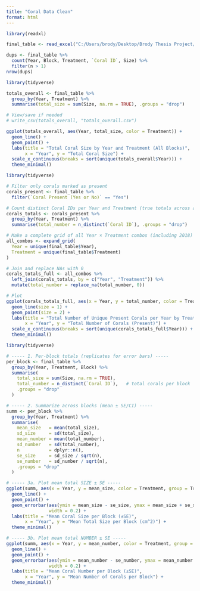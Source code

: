 ```yaml
---
title: "Coral Data Clean"
format: html
---
```


```r
library(readxl)

final_table <- read_excel("C:/Users/brody/Desktop/Brody Thesis Project/Coral Table Final.xlsx")
```

```r
dups <- final_table %>%
  count(Year, Block, Treatment, `Coral ID`, Size) %>%
  filter(n > 1)
nrow(dups)

```


```r
library(tidyverse)

totals_overall <- final_table %>%
  group_by(Year, Treatment) %>%
  summarise(total_size = sum(Size, na.rm = TRUE), .groups = "drop")

# View/save if needed
# write_csv(totals_overall, "totals_overall.csv")

ggplot(totals_overall, aes(Year, total_size, color = Treatment)) +
  geom_line() +
  geom_point() +
  labs(title = "Total Coral Size by Year and Treatment (All Blocks)",
       x = "Year", y = "Total Coral Size") +
  scale_x_continuous(breaks = sort(unique(totals_overall$Year))) +
  theme_minimal()

```


```r
library(tidyverse)

# Filter only corals marked as present
corals_present <- final_table %>%
  filter(`Coral Present (Yes or No)` == "Yes")

# Count distinct Coral IDs per Year and Treatment (true totals across all blocks)
corals_totals <- corals_present %>%
  group_by(Year, Treatment) %>%
  summarise(total_number = n_distinct(`Coral ID`), .groups = "drop")

# Make a complete grid of all Year × Treatment combos (including 2018)
all_combos <- expand_grid(
  Year = unique(final_table$Year),
  Treatment = unique(final_table$Treatment)
)

# Join and replace NAs with 0
corals_totals_full <- all_combos %>%
  left_join(corals_totals, by = c("Year", "Treatment")) %>%
  mutate(total_number = replace_na(total_number, 0))

# Plot
ggplot(corals_totals_full, aes(x = Year, y = total_number, color = Treatment, group = Treatment)) +
  geom_line(size = 1) +
  geom_point(size = 2) +
  labs(title = "Total Number of Unique Present Corals per Year by Treatment",
       x = "Year", y = "Total Number of Corals (Present)") +
  scale_x_continuous(breaks = sort(unique(corals_totals_full$Year))) +
  theme_minimal()


```




```r
library(tidyverse)

# ----- 1. Per-block totals (replicates for error bars) -----
per_block <- final_table %>%
  group_by(Year, Treatment, Block) %>%
  summarise(
    total_size = sum(Size, na.rm = TRUE),
    total_number = n_distinct(`Coral ID`),   # total corals per block
    .groups = "drop"
  )

# ----- 2. Summarize across blocks (mean ± SE/CI) -----
summ <- per_block %>%
  group_by(Year, Treatment) %>%
  summarise(
    mean_size   = mean(total_size),
    sd_size     = sd(total_size),
    mean_number = mean(total_number),
    sd_number   = sd(total_number),
    n           = dplyr::n(),
    se_size     = sd_size / sqrt(n),
    se_number   = sd_number / sqrt(n),
    .groups = "drop"
  )

# ----- 3a. Plot mean total SIZE ± SE -----
ggplot(summ, aes(x = Year, y = mean_size, color = Treatment, group = Treatment)) +
  geom_line() +
  geom_point() +
  geom_errorbar(aes(ymin = mean_size - se_size, ymax = mean_size + se_size),
                width = 0.2) +
  labs(title = "Mean Coral Size per Block (±SE)", 
       x = "Year", y = "Mean Total Size per Block (cm^2)") +
  theme_minimal()

# ----- 3b. Plot mean total NUMBER ± SE -----
ggplot(summ, aes(x = Year, y = mean_number, color = Treatment, group = Treatment)) +
  geom_line() +
  geom_point() +
  geom_errorbar(aes(ymin = mean_number - se_number, ymax = mean_number + se_number),
                width = 0.2) +
  labs(title = "Mean Coral Number per Block (±SE)", 
       x = "Year", y = "Mean Number of Corals per Block") +
  theme_minimal()

```














































